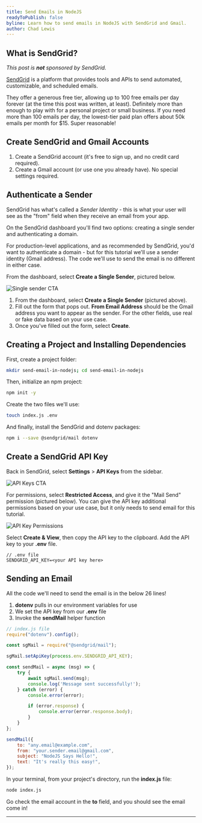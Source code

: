 ```yaml
---
title: Send Emails in NodeJS
readyToPublish: false
byline: Learn how to send emails in NodeJS with SendGrid and Gmail.
author: Chad Lewis
---
```


<YouTubeEmbed id="YPB-Mn_xY1E" />

## What is SendGrid?

_This post is **not** sponsored by SendGrid._

[SendGrid](sendgrid.com) is a platform that provides tools and APIs to
send automated, customizable, and scheduled emails.

They offer a generous free tier, allowing up to 100 free emails per day forever (at the time this post was
written, at least). Definitely more than enough to play with for a personal project or small business. If you need more
than 100 emails per day, the lowest-tier paid plan offers about 50k emails per month for $15. Super reasonable!

## Create SendGrid and Gmail Accounts

1. Create a SendGrid account (it's free to sign up, and no credit card required).
2. Create a Gmail account (or use one you already have). No special settings required.

## Authenticate a Sender

SendGrid has what's called a _Sender Identity_ - this is what your user will see as the "from" field when they receive
an email from your app.

On the SendGrid dashboard you'll find two options: creating a single sender and authenticating a domain.

For production-level applications, and as recommended by SendGrid, you'd want to authenticate a domain - but for this
tutorial we'll use a sender identity (Gmail address). The code we'll use to send the email is no different in
either case.

From the dashboard, select **Create a Single Sender**, pictured below.

<Image
    src="/images/blog/send-email-in-nodejs/sendgrid-dashboard-single-sender-cta.png"
    width={1280}
    height={720}
    alt="Single sender CTA"
/>

1. From the dashboard, select **Create a Single Sender** (pictured above).
2. Fill out the form that pops out. **From Email Address** should be the Gmail address you want to appear as
the sender. For the other fields, use real or fake data based on your use case.
3. Once you've filled out the form, select **Create**.

## Creating a Project and Installing Dependencies

First, create a project folder:
```bash
mkdir send-email-in-nodejs; cd send-email-in-nodejs
```

Then, initialize an npm project:
```bash
npm init -y
```

Create the two files we'll use:
```bash
touch index.js .env
```

And finally, install the SendGrid and dotenv packages:
```bash
npm i --save @sendgrid/mail dotenv
```

## Create a SendGrid API Key

Back in SendGrid, select **Settings** > **API Keys** from the sidebar.

<Image
    src="/images/blog/send-email-in-nodejs/sendgrid-api-keys-sidebar.png"
    width={1280}
    height={720}
    alt="API Keys CTA"
/>

For permissions, select **Restricted Access**, and give it the "Mail Send" permission (pictured below). You can give
the API key additional permissions based on your use case, but it only needs to send email for this tutorial.

<Image
    src="/images/blog/send-email-in-nodejs/sendgrid-api-key-permissions.png"
    width={1280}
    height={720}
    alt="API Key Permissions"
/>

Select **Create & View**, then copy the API key to the clipboard. Add the API key to your **.env** file.

```env
// .env file
SENDGRID_API_KEY=<your API key here>
```

## Sending an Email

All the code we'll need to send the email is in the below 26 lines!

1. **dotenv** pulls in our environment variables for use
2. We set the API key from our **.env** file
3. Invoke the **sendMail** helper function

```javascript
// index.js file
require("dotenv").config();

const sgMail = require("@sendgrid/mail");

sgMail.setApiKey(process.env.SENDGRID_API_KEY);

const sendMail = async (msg) => {
    try {
        await sgMail.send(msg);
        console.log('Message sent successfully!');
    } catch (error) {
        console.error(error);

        if (error.response) {
            console.error(error.response.body);
        }
    }
};

sendMail({
    to: "any.email@example.com",
    from: "your.sender.email@gmail.com",
    subject: "NodeJS Says Hello!",
    text: "It's really this easy!",
});
```

In your terminal, from your project's directory, run the **index.js** file:

```bash
node index.js
```

Go check the email account in the **to** field, and you should see the email come in!

<div className="flex justify-center">
    <hr className="border-gray-300 w-5/6" />
</div>

